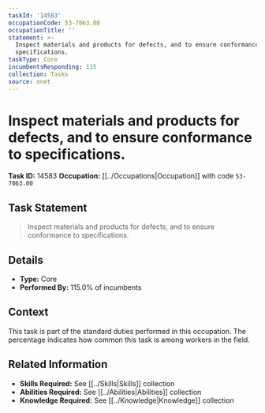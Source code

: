 ```yaml
---
taskId: '14583'
occupationCode: 53-7063.00
occupationTitle: ''
statement: >-
  Inspect materials and products for defects, and to ensure conformance to
  specifications.
taskType: Core
incumbentsResponding: 115
collection: Tasks
source: onet
---
```

# Inspect materials and products for defects, and to ensure conformance to specifications.

**Task ID:** 14583
**Occupation:** [[../Occupations|Occupation]] with code `53-7063.00`

## Task Statement

> Inspect materials and products for defects, and to ensure conformance to specifications.

## Details

- **Type:** Core
- **Performed By:** 115.0% of incumbents

## Context

This task is part of the standard duties performed in this occupation. The percentage indicates how common this task is among workers in the field.

## Related Information

- **Skills Required:** See [[../Skills|Skills]] collection
- **Abilities Required:** See [[../Abilities|Abilities]] collection
- **Knowledge Required:** See [[../Knowledge|Knowledge]] collection

